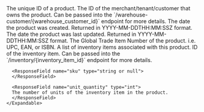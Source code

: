 <Expandable title="Product">

<ResponseField name="id" type="string">
  The unique ID of a product.
</ResponseField>

<ResponseField name="warehouse_customer_id" type="string or null">
  The ID of the merchant/tenant/customer that owns the product.
  Can be passed into the `/warehouse-customer/{warehouse_customer_id}` endpoint for more details.
</ResponseField>

<ResponseField name="created_date" type="string">
  The date the product was created. Returned in YYYY-MM-DDTHH:MM:SSZ format.
</ResponseField>

<ResponseField name="updated_date" type="string">
  The date the product was last updated. Returned in YYYY-MM-DDTHH:MM:SSZ format.
</ResponseField>

<ResponseField name="name" type="string">
</ResponseField>

<ResponseField name="sku" type="string or null">
</ResponseField>

<ResponseField name="gtin" type="string or null">
  The Global Trade Item Number of the product. i.e. UPC, EAN, or ISBN.
</ResponseField>

<ResponseField name="inventory_items" type="list of inventory_items">
    A list of inventory items associated with this product.
    <Expandable title="inventory_item">
      <ResponseField name="inventory_item_id" type="string">
      ID of the inventory item. Can be passed into the `/inventory/{inventory_item_id}` endpoint for more details.
      </ResponseField>

      <ResponseField name="sku" type="string or null">
      </ResponseField>

      <ResponseField name="unit_quantity" type="int">
      The number of units of the inventory item in the product.
      </ResponseField>
    </Expandable>
</ResponseField>

<ResponseField name="is_kit" type="bool">
</ResponseField>

</Expandable>
